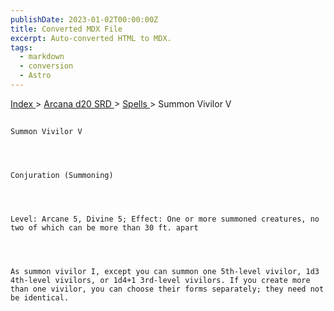 ```yaml
---
publishDate: 2023-01-02T00:00:00Z
title: Converted MDX File
excerpt: Auto-converted HTML to MDX.
tags:
  - markdown
  - conversion
  - Astro
---
```







[
      Index
     ](-index)
     >
     [
      Arcana d20 SRD
     ](arcana-d20-srd-index)
     >
     [
      Spells
     ](arcana-d20-srd-spells-index)
     > Summon Vivilor V
    




## 
    Summon Vivilor V
   



    Conjuration (Summoning)
   



    Level: Arcane 5, Divine 5; Effect: One or more summoned creatures, no two of which can be more than 30 ft. apart
   



    As summon vivilor I, except you can summon one 5th-level vivilor, 1d3 4th-level vivilors, or 1d4+1 3rd-level vivilors. If you create more than one vivilor, you can choose their forms separately; they need not be identical.
   





